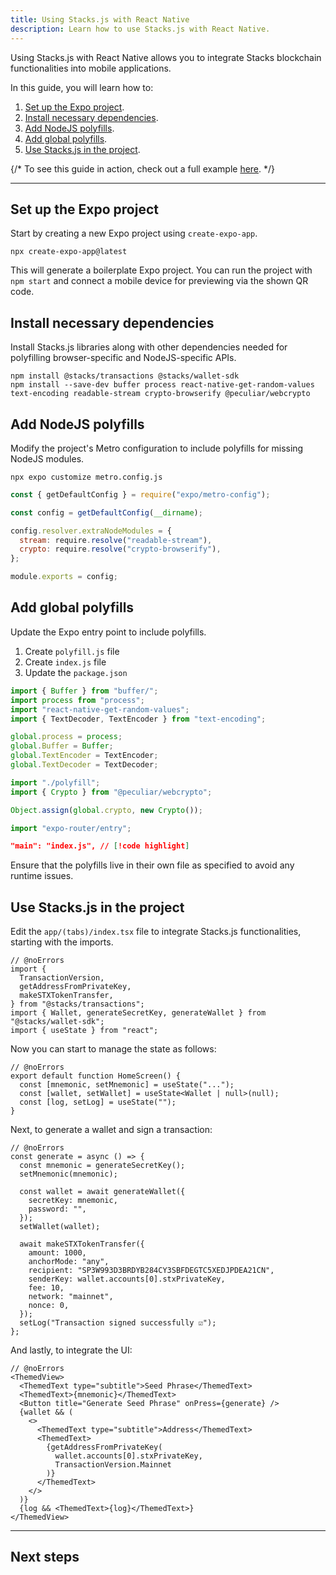 ```yaml
---
title: Using Stacks.js with React Native
description: Learn how to use Stacks.js with React Native.
---
```




Using Stacks.js with React Native allows you to integrate Stacks blockchain functionalities into mobile applications.

In this guide, you will learn how to:

1. [Set up the Expo project](#set-up-the-expo-project).
2. [Install necessary dependencies](#install-necessary-dependencies).
3. [Add NodeJS polyfills](#add-nodejs-polyfills).
4. [Add global polyfills](#add-global-polyfills).
5. [Use Stacks.js in the project](#use-stacksjs-in-the-project).

{/* <Callout>To see this guide in action, check out a full example [here](https://github.com/hirosystems/stacks.js-react-native-expo-51).</Callout> */}

---

## Set up the Expo project

Start by creating a new Expo project using `create-expo-app`.

```console title="Terminal"
npx create-expo-app@latest
```

This will generate a boilerplate Expo project. You can run the project with `npm start` and connect a mobile device for previewing via the shown QR code.

## Install necessary dependencies

Install Stacks.js libraries along with other dependencies needed for polyfilling browser-specific and NodeJS-specific APIs.

```console title="Terminal"
npm install @stacks/transactions @stacks/wallet-sdk
npm install --save-dev buffer process react-native-get-random-values text-encoding readable-stream crypto-browserify @peculiar/webcrypto
```

## Add NodeJS polyfills

Modify the project's Metro configuration to include polyfills for missing NodeJS modules.

```console title="Terminal"
npx expo customize metro.config.js
```

```js title="metro.config.js"
const { getDefaultConfig } = require("expo/metro-config");

const config = getDefaultConfig(__dirname);

config.resolver.extraNodeModules = {
  stream: require.resolve("readable-stream"),
  crypto: require.resolve("crypto-browserify"),
};

module.exports = config;
```

## Add global polyfills

Update the Expo entry point to include polyfills.

1. Create `polyfill.js` file
2. Create `index.js` file
3. Update the `package.json`

```js title="polyfill.js"
import { Buffer } from "buffer/";
import process from "process";
import "react-native-get-random-values";
import { TextDecoder, TextEncoder } from "text-encoding";

global.process = process;
global.Buffer = Buffer;
global.TextEncoder = TextEncoder;
global.TextDecoder = TextDecoder;
```

```js title="index.js"
import "./polyfill";
import { Crypto } from "@peculiar/webcrypto";

Object.assign(global.crypto, new Crypto());

import "expo-router/entry";
```

```json title="package.json"
"main": "index.js", // [!code highlight]
```

<Callout>
Ensure that the polyfills live in their own file as specified to avoid any runtime issues.
</Callout>

## Use Stacks.js in the project

Edit the `app/(tabs)/index.tsx` file to integrate Stacks.js functionalities, starting with the imports.

```tsx twoslash title="app/(tabs)/index.tsx"
// @noErrors
import {
  TransactionVersion,
  getAddressFromPrivateKey,
  makeSTXTokenTransfer,
} from "@stacks/transactions";
import { Wallet, generateSecretKey, generateWallet } from "@stacks/wallet-sdk";
import { useState } from "react";
```

Now you can start to manage the state as follows:

```tsx twoslash title="app/(tabs)/index.tsx"
// @noErrors
export default function HomeScreen() {
  const [mnemonic, setMnemonic] = useState("...");
  const [wallet, setWallet] = useState<Wallet | null>(null);
  const [log, setLog] = useState("");
}
```

Next, to generate a wallet and sign a transaction:

```tsx twoslash title="app/(tabs)/index.tsx"
// @noErrors
const generate = async () => {
  const mnemonic = generateSecretKey();
  setMnemonic(mnemonic);

  const wallet = await generateWallet({
    secretKey: mnemonic,
    password: "",
  });
  setWallet(wallet);

  await makeSTXTokenTransfer({
    amount: 1000,
    anchorMode: "any",
    recipient: "SP3W993D3BRDYB284CY3SBFDEGTC5XEDJPDEA21CN",
    senderKey: wallet.accounts[0].stxPrivateKey,
    fee: 10,
    network: "mainnet",
    nonce: 0,
  });
  setLog("Transaction signed successfully ☑");
};
```

And lastly, to integrate the UI:

```tsx twoslash title="app/(tabs)/index.tsx"
// @noErrors
<ThemedView>
  <ThemedText type="subtitle">Seed Phrase</ThemedText>
  <ThemedText>{mnemonic}</ThemedText>
  <Button title="Generate Seed Phrase" onPress={generate} />
  {wallet && (
    <>
      <ThemedText type="subtitle">Address</ThemedText>
      <ThemedText>
        {getAddressFromPrivateKey(
          wallet.accounts[0].stxPrivateKey,
          TransactionVersion.Mainnet
        )}
      </ThemedText>
    </>
  )}
  {log && <ThemedText>{log}</ThemedText>}
</ThemedView>
```

---

## Next steps

<Cards>
  <Card
    href="/stacks/stacks.js/packages/transactions"
    title="API References"
    description="Dive into the API references for Stacks.js."
  />
</Cards>